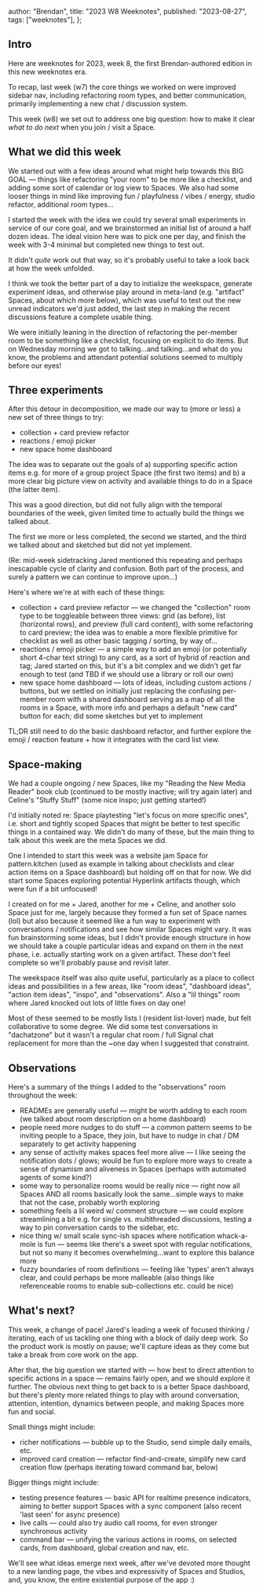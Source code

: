   author: "Brendan",
  title: "2023 W8 Weeknotes",
  published: "2023-08-27",
  tags: ["weeknotes"],
};

## Intro

Here are weeknotes for 2023, week 8, the first Brendan-authored edition in this new weeknotes era.

To recap, last week (w7) the core things we worked on were improved sidebar nav, including refactoring room types, and better communication, primarily implementing a new chat / discussion system.

This week (w8) we set out to address one big question: how to make it clear _what to do next_ when you join / visit a Space.

## What we did this week

We started out with a few ideas around what might help towards this BIG GOAL — things like refactoring "your room" to be more like a checklist, and adding some sort of calendar or log view to Spaces. We also had some looser things in mind like improving fun / playfulness / vibes / energy, studio refactor, additional room types…

I started the week with the idea we could try several small experiments in service of our core goal, and we brainstormed an initial list of around a half dozen ideas. The ideal vision here was to pick one per day, and finish the week with 3-4 minimal but completed new things to test out.

It didn't _quite_ work out that way, so it's probably useful to take a look back at how the week unfolded.

I think we took the better part of a day to initialize the weekspace, generate experiment ideas, and otherwise play around in meta-land (e.g. "artifact" Spaces, about which more below), which was useful to test out the new unread indicators we'd just added, the last step in making the recent discussions feature a complete usable thing.

We were initially leaning in the direction of refactoring the per-member room to be something like a checklist, focusing on explicit to do items. But on Wednesday morning we got to talking…and talking…and what do you know, the problems and attendant potential solutions seemed to multiply before our eyes!

## Three experiments

After this detour in decomposition, we made our way to (more or less) a new set of three things to try:

- collection + card preview refactor
- reactions / emoji picker
- new space home dashboard

The idea was to separate out the goals of a) supporting specific action items e.g. for more of a group project Space (the first two items) and b) a more clear big picture view on activity and available things to do in a Space (the latter item).

This was a good direction, but did not fully align with the temporal boundaries of the week, given limited time to actually build the things we talked about.

The first we more or less completed, the second we started, and the third we talked about and sketched but did not yet implement.

(Re: mid-week sidetracking Jared mentioned this repeating and perhaps inescapable cycle of clarity and confusion. Both part of the process, and surely a pattern we can continue to improve upon…)

Here's where we're at with each of these things:

- collection + card preview refactor — we changed the "collection" room type to be toggleable between three views: grid (as before), list (horizontal rows), and preview (full card content), with some refactoring to card preview; the idea was to enable a more flexible primitive for checklist as well as other basic tagging / sorting, by way of…
- reactions / emoji picker — a simple way to add an emoji (or potentially short 4-char text string) to any card, as a sort of hybrid of reaction and tag; Jared started on this, but it's a bit complex and we didn't get far enough to test (and TBD if we should use a library or roll our own)
- new space home dashboard — lots of ideas, including custom actions / buttons, but we settled on initially just replacing the confusing per-member room with a shared dashboard serving as a map of all the rooms in a Space, with more info and perhaps a default "new card" button for each; did some sketches but yet to implement

TL;DR still need to do the basic dashboard refactor, and further explore the emoji / reaction feature + how it integrates with the card list view.

## Space-making

We had a couple ongoing / new Spaces, like my "Reading the New Media Reader" book club (continued to be mostly inactive; will try again later) and Celine's "Stuffy Stuff" (some nice inspo; just getting started!)

I'd initially noted re: Space playtesting "let's focus on more specific ones", i.e. short and tightly scoped Spaces that might be better to test specific things in a contained way. We didn't do many of these, but the main thing to talk about this week are the meta Spaces we did.

One I intended to start this week was a website jam Space for pattern.kitchen (used as example in talking about checklists and clear action items on a Space dashboard) but holding off on that for now. We did start some Spaces exploring potential Hyperlink artifacts though, which were fun if a bit unfocused!

I created on for me + Jared, another for me + Celine, and another solo Space just for me, largely because they formed a fun set of Space names (lol) but also because it seemed like a fun way to experiment with conversations / notifications and see how similar Spaces might vary. It was fun brainstorming some ideas, but I didn't provide enough structure in how we should take a couple particular ideas and expand on them in the next phase, i.e. actually starting work on a given artifact. These don't feel complete so we'll probably pause and revisit later.

The weekspace itself was also quite useful, particularly as a place to collect ideas and possibilities in a few areas, like "room ideas", "dashboard ideas", "action item ideas", "inspo", and "observations". Also a "lil things" room where Jared knocked out lots of little fixes on day one!

Most of these seemed to be mostly lists I (resident list-lover) made, but felt collaborative to some degree. We did some test conversations in "dachatzone" but it wasn't a regular chat room / full Signal chat replacement for more than the ~one day when I suggested that constraint.

## Observations

Here's a summary of the things I added to the "observations" room throughout the week:

- READMEs are generally useful — might be worth adding to each room (we talked about room description on a home dashboard)
- people need more nudges to do stuff — a common pattern seems to be inviting people to a Space, they join, but have to nudge in chat / DM separately to get activity happening
- any sense of activity makes spaces feel more alive — I like seeing the notification dots / glows; would be fun to explore more ways to create a sense of dynamism and aliveness in Spaces (perhaps with automated agents of some kind?)
- some way to personalize rooms would be really nice — right now all Spaces AND all rooms basically look the same…simple ways to make that not the case, probably worth exploring
- something feels a lil weird w/ comment structure — we could explore streamlining a bit e.g. for single vs. multithreaded discussions, testing a way to pin conversation cards to the sidebar, etc.
- nice thing w/ small scale sync-ish spaces where notification whack-a-mole is fun — seems like there's a sweet spot with regular notifications, but not so many it becomes overwhelming…want to explore this balance more
- fuzzy boundaries of room definitions — feeling like 'types' aren't always clear, and could perhaps be more malleable (also things like referenceable rooms to enable sub-collections etc. could be nice)

## What's next?

This week, a change of pace! Jared's leading a week of focused thinking / iterating, each of us tackling one thing with a block of daily deep work. So the product work is mostly on pause; we'll capture ideas as they come but take a break from core work on the app.

After that, the big question we started with — how best to direct attention to specific actions in a space — remains fairly open, and we should explore it further. The obvious next thing to get back to is a better Space dashboard, but there's plenty more related things to play with around conversation, attention, intention, dynamics between people, and making Spaces more fun and social.

Small things might include:

- richer notifications — bubble up to the Studio, send simple daily emails, etc.
- improved card creation — refactor find-and-create, simplify new card creation flow (perhaps iterating toward command bar, below)

Bigger things might include:

- testing presence features — basic API for realtime presence indicators, aiming to better support Spaces with a sync component (also recent 'last seen' for async presence)
- live calls — could also try audio call rooms, for even stronger synchronous activity
- command bar — unifying the various actions in rooms, on selected cards, from dashboard, global creation and nav, etc.

We'll see what ideas emerge next week, after we've devoted more thought to a new landing page, the vibes and expressivity of Spaces and Studios, and, you know, the entire existential purpose of the app :)
